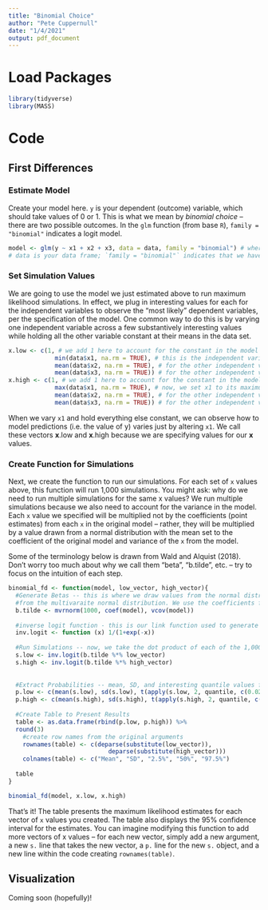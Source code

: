 ```yaml
---
title: "Binomial Choice"
author: "Pete Cuppernull"
date: "1/4/2021"
output: pdf_document
---
```


# Load Packages
```r
library(tidyverse)
library(MASS)
```

# Code

## First Differences

### Estimate Model

Create your model here. `y` is your dependent (outcome) variable, which should take values of 0 or 1. This is what we mean by *binomial choice* -- there are two possible outcomes. In the `glm` function (from base `R`), `family = "binomial"` indicates a logit model.

```r
model <- glm(y ~ x1 + x2 + x3, data = data, family = "binomial") # where y is the dependent variable; x1, x2, x3 are the independent variables (add as many as you want)
# data is your data frame; `family = "binomial"` indicates that we have a binary outcome.
```

### Set Simulation Values

We are going to use the model we just estimated above to run maximum likelihood simulations. In effect, we plug in interesting values for each for the independent variables to observe the "most likely" dependent variables, per the specification of the model. One common way to do this is by varying one independent variable across a few substantively interesting values while holding all the other variable constant at their means in the data set.

```r
x.low <- c(1, # we add 1 here to account for the constant in the model
             min(data$x1, na.rm = TRUE), # this is the independent variable of interest. We start by setting this at its minimum value in the data set
             mean(data$x2, na.rm = TRUE), # for the other independent variables, we set them at their means
             mean(data$x3, na.rm = TRUE)) # for the other independent variables, we set them at their means
x.high <- c(1, # we add 1 here to account for the constant in the model
             max(data$x1, na.rm = TRUE), # now, we set x1 to its maximum value. 
             mean(data$x2, na.rm = TRUE), # for the other independent variables, we set them at their means
             mean(data$x3, na.rm = TRUE)) # for the other independent variables, we set them at their means
```

When we vary `x1` and hold everything else constant, we can observe how to model predictions (i.e. the value of y) varies just by altering `x1`. We call these vectors **x**.low and **x**.high because we are specifying values for our **x** values.

### Create Function for Simulations

Next, we create the function to run our simulations. For each set of `x` values above, this function will run 1,000 simulations. You might ask: why do we need to run multiple simulations for the same x values? We run multiple simulations because we also need to account for the variance in the model. Each `x` value we specified will be multiplied not by the coefficients (point estimates) from each `x` in the original model -- rather, they will be multiplied by a value drawn from a normal distribution with the mean set to the coefficient of the original model and variance of the `x` from the model.

Some of the terminology below is drawn from Wald and Alquist (2018). Don't worry too much about why we call them "beta", "b.tilde", etc. -- try to focus on the intuition of each step.
```r
binomial_fd <- function(model, low_vector, high_vector){
  #Generate Betas -- this is where we draw values from the normal distribution from each simulation. mvrnorm (from the MASS package) draws values
  #from the multivaraite normal distribution. We use the coefficients from the original model and the variance-covariance matrix from the original model.
  b.tilde <- mvrnorm(1000, coef(model), vcov(model))
  
  #inverse logit function - this is our link function used to generate the outcome variable.
  inv.logit <- function (x) 1/(1+exp(-x))
  
  #Run Simulations -- now, we take the dot product of each of the 1,000 draws and the vector of values we specified.
  s.low <- inv.logit(b.tilde %*% low_vector)
  s.high <- inv.logit(b.tilde %*% high_vector)
  
  
  #Extract Probabilities -- mean, SD, and interesting quantile values for the simulations for each x vector
  p.low <- c(mean(s.low), sd(s.low), t(apply(s.low, 2, quantile, c(0.025, .5, .975))))
  p.high <- c(mean(s.high), sd(s.high), t(apply(s.high, 2, quantile, c(0.025, .5, .975))))
  
  #Create Table to Present Results
  table <- as.data.frame(rbind(p.low, p.high)) %>%
  round(3)
    #create row names from the original arguments
    rownames(table) <- c(deparse(substitute(low_vector)), 
                            deparse(substitute(high_vector)))
    colnames(table) <- c("Mean", "SD", "2.5%", "50%", "97.5%")
  
  table
}

binomial_fd(model, x.low, x.high)
```

That's it! The table presents the maximum likelihood estimates for each vector of `x` values you created. The table also displays the 95% confidence interval for the estimates. You can imagine modifying this function to add more vectors of x values -- for each new vector, simply add a new argument, a new `s.` line that takes the new vector, a `p.` line for the new `s.` object, and a new line within the code creating `rownames(table)`.

## Visualization
Coming soon (hopefully)!


